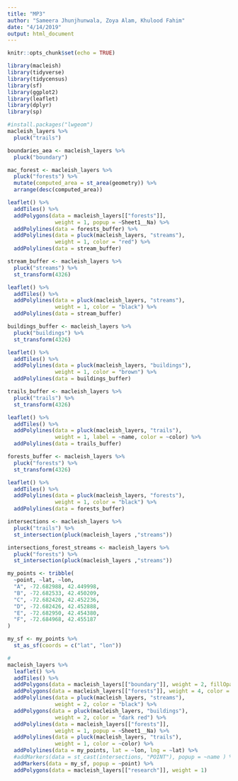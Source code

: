 ```yaml
---
title: "MP3"
author: "Sameera Jhunjhunwala, Zoya Alam, Khulood Fahim"
date: "4/14/2019"
output: html_document
---
```


```r
knitr::opts_chunk$set(echo = TRUE)
```

```r
library(macleish)
library(tidyverse)
library(tidycensus)
library(sf)
library(ggplot2)
library(leaflet)
library(dplyr)
library(sp)
```

```r
#install.packages("lwgeom")
macleish_layers %>% 
  pluck("trails")
```

```r
boundaries_aea <- macleish_layers %>% 
  pluck("boundary")

mac_forest <- macleish_layers %>% 
  pluck("forests") %>% 
  mutate(computed_area = st_area(geometry)) %>% 
  arrange(desc(computed_area))
```

```r
leaflet() %>% 
  addTiles() %>% 
  addPolygons(data = macleish_layers[["forests"]],
               weight = 1, popup = ~Sheet1__Na) %>% 
  addPolylines(data = forests_buffer) %>% 
  addPolylines(data = pluck(macleish_layers, "streams"), 
               weight = 1, color = "red") %>% 
  addPolylines(data = stream_buffer)
```

```r
stream_buffer <- macleish_layers %>% 
  pluck("streams") %>%
  st_transform(4326)

leaflet() %>% 
  addTiles() %>% 
  addPolylines(data = pluck(macleish_layers, "streams"), 
               weight = 1, color = "black") %>% 
  addPolylines(data = stream_buffer)
```

```r
buildings_buffer <- macleish_layers %>% 
  pluck("buildings") %>%
  st_transform(4326)

leaflet() %>% 
  addTiles() %>% 
  addPolylines(data = pluck(macleish_layers, "buildings"), 
               weight = 1, color = "brown") %>% 
  addPolylines(data = buildings_buffer)
```

```r
trails_buffer <- macleish_layers %>% 
  pluck("trails") %>%
  st_transform(4326)

leaflet() %>% 
  addTiles() %>% 
  addPolylines(data = pluck(macleish_layers, "trails"), 
               weight = 1, label = ~name, color = ~color) %>% 
  addPolylines(data = trails_buffer)
```

```r
forests_buffer <- macleish_layers %>% 
  pluck("forests") %>%
  st_transform(4326)

leaflet() %>% 
  addTiles() %>% 
  addPolylines(data = pluck(macleish_layers, "forests"), 
               weight = 1, color = "black") %>% 
  addPolylines(data = forests_buffer)
```

```r
intersections <- macleish_layers %>%
  pluck("trails") %>%
  st_intersection(pluck(macleish_layers ,"streams"))
```

```r
intersections_forest_streams <- macleish_layers %>%
  pluck("forests") %>%
  st_intersection(pluck(macleish_layers ,"streams"))
```


```r
my_points <- tribble(
  ~point, ~lat, ~lon,
  "A", -72.682988, 42.449998,
  "B", -72.682533, 42.450209,
  "C", -72.682420, 42.452236,
  "D", -72.682426, 42.452888,
  "E", -72.682950, 42.454380,
  "F", -72.684968, 42.455187
)
```

```r
my_sf <- my_points %>%
  st_as_sf(coords = c("lat", "lon"))
```

```r
# 
macleish_layers %>%
  leaflet() %>%
  addTiles() %>%
  addPolygons(data = macleish_layers[["boundary"]], weight = 2, fillOpacity = 0.01) %>%
  addPolygons(data = macleish_layers[["forests"]], weight = 4, color = ~forest_pal, popup = ~Sheet1__Na) %>%
  addPolylines(data = pluck(macleish_layers, "streams"), 
               weight = 2, color = "black") %>% 
  addPolygons(data = pluck(macleish_layers, "buildings"), 
               weight = 2, color = "dark red") %>% 
  addPolylines(data = macleish_layers[["forests"]],
               weight = 1, popup = ~Sheet1__Na) %>% 
  addPolylines(data = pluck(macleish_layers, "trails"), 
               weight = 1, color = ~color) %>% 
  addPolylines(data = my_points, lat = ~lon, lng = ~lat) %>%  
  #addMarkers(data = st_cast(intersections, "POINT"), popup = ~name ) %>% 
  addMarkers(data = my_sf, popup = ~point) %>% 
  addPolygons(data = macleish_layers[["research"]], weight = 1) 
```



